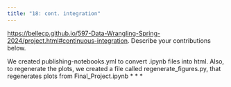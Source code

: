 ```yaml
---
title: "18: cont. integration"
---
```


<https://bellecp.github.io/597-Data-Wrangling-Spring-2024/project.html#continuous-integration>.
Describe your contributions below.

We created publishing-notebooks.yml to convert .ipynb files into html. Also, to regenerate the plots, we created a file called regenerate_figures.py, that regenerates plots from Final_Project.ipynb
* * *
